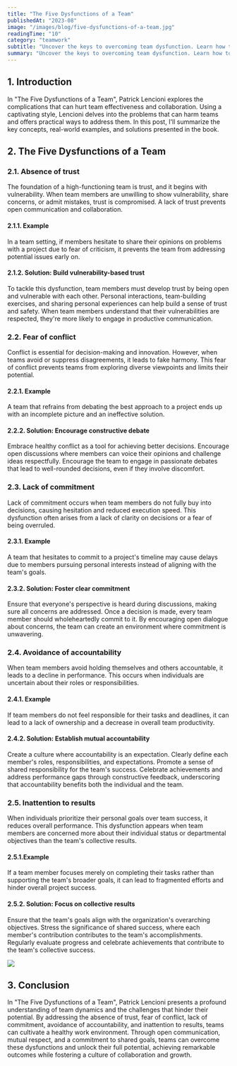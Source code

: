 ```yaml
---
title: "The Five Dysfunctions of a Team"
publishedAt: "2023-08"
image: "/images/blog/five-dysfunctions-of-a-team.jpg"
readingTime: "10"
category: "teamwork"
subtitle: "Uncover the keys to overcoming team dysfunction. Learn how to build trust, commitment, and accountability with solutions and examples."
summary: "Uncover the keys to overcoming team dysfunction. Learn how to build trust, encourage healthy conflict, foster commitment, establish accountability, and prioritize collective results by actionable solutions and real-world examples for each challenge, helping your team thrive in a collaborative and goal-driven atmosphere."
---
```


## 1. Introduction

In "The Five Dysfunctions of a Team", Patrick Lencioni explores the complications that can hurt team effectiveness and collaboration. Using a captivating style, Lencioni delves into the problems that can harm teams and offers practical ways to address them. In this post, I'll summarize the key concepts, real-world examples, and solutions presented in the book.

## 2. The Five Dysfunctions of a Team

### 2.1. Absence of trust

The foundation of a high-functioning team is trust, and it begins with vulnerability. When team members are unwilling to show vulnerability, share concerns, or admit mistakes, trust is compromised. A lack of trust prevents open communication and collaboration.

#### 2.1.1. Example

In a team setting, if members hesitate to share their opinions on problems with a project due to fear of criticism, it prevents the team from addressing potential issues early on.

#### 2.1.2. Solution: Build vulnerability-based trust

To tackle this dysfunction, team members must develop trust by being open and vulnerable with each other. Personal interactions, team-building exercises, and sharing personal experiences can help build a sense of trust and safety. When team members understand that their vulnerabilities are respected, they're more likely to engage in productive communication.

### 2.2. Fear of conflict

Conflict is essential for decision-making and innovation. However, when teams avoid or suppress disagreements, it leads to fake harmony. This fear of conflict prevents teams from exploring diverse viewpoints and limits their potential.

#### 2.2.1. Example

A team that refrains from debating the best approach to a project ends up with an incomplete picture and an ineffective solution.

#### 2.2.2. Solution: Encourage constructive debate

Embrace healthy conflict as a tool for achieving better decisions. Encourage open discussions where members can voice their opinions and challenge ideas respectfully. Encourage the team to engage in passionate debates that lead to well-rounded decisions, even if they involve discomfort.

### 2.3. Lack of commitment

Lack of commitment occurs when team members do not fully buy into decisions, causing hesitation and reduced execution speed. This dysfunction often arises from a lack of clarity on decisions or a fear of being overruled.

#### 2.3.1. Example

A team that hesitates to commit to a project's timeline may cause delays due to members pursuing personal interests instead of aligning with the team's goals.

#### 2.3.2. Solution: Foster clear commitment

Ensure that everyone's perspective is heard during discussions, making sure all concerns are addressed. Once a decision is made, every team member should wholeheartedly commit to it. By encouraging open dialogue about concerns, the team can create an environment where commitment is unwavering.

### 2.4. Avoidance of accountability

When team members avoid holding themselves and others accountable, it leads to a decline in performance. This occurs when individuals are uncertain about their roles or responsibilities.

#### 2.4.1. Example

If team members do not feel responsible for their tasks and deadlines, it can lead to a lack of ownership and a decrease in overall team productivity.

#### 2.4.2. Solution: Establish mutual accountability

Create a culture where accountability is an expectation. Clearly define each member's roles, responsibilities, and expectations. Promote a sense of shared responsibility for the team's success. Celebrate achievements and address performance gaps through constructive feedback, underscoring that accountability benefits both the individual and the team.

### 2.5. Inattention to results

When individuals prioritize their personal goals over team success, it reduces overall performance. This dysfunction appears when team members are concerned more about their individual status or departmental objectives than the team's collective results.

#### 2.5.1.Example

If a team member focuses merely on completing their tasks rather than supporting the team's broader goals, it can lead to fragmented efforts and hinder overall project success.

#### 2.5.2. Solution: Focus on collective results

Ensure that the team's goals align with the organization's overarching objectives. Stress the significance of shared success, where each member's contribution contributes to the team's accomplishments. Regularly evaluate progress and celebrate achievements that contribute to the team's collective success.

<Div
  width="1000px"
  Mw="100%"
  height="40vh"
  Mh="400px"
  position="relative"
  mx="auto"
  my="4"
>
  <Image
    src="/images/blog/five-dysfunctions-of-a-team-pyramid.jpg"
    layout="fill"
    fit="contain"
  />
</Div>

## 3. Conclusion

In "The Five Dysfunctions of a Team", Patrick Lencioni presents a profound understanding of team dynamics and the challenges that hinder their potential. By addressing the absence of trust, fear of conflict, lack of commitment, avoidance of accountability, and inattention to results, teams can cultivate a healthy work environment. Through open communication, mutual respect, and a commitment to shared goals, teams can overcome these dysfunctions and unlock their full potential, achieving remarkable outcomes while fostering a culture of collaboration and growth.
